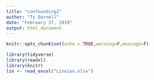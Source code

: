 ```yaml
---
title: "confounding2"
author: "Ty Darnell"
date: "February 27, 2019"
output: html_document
---
```


```r
knitr::opts_chunk$set(echo = TRUE,warning=F,message=F)
```

```r
library(tidyverse)
library(readxl)
library(knitr)
lin <- read_excel("Linxian.xlsx")
```

